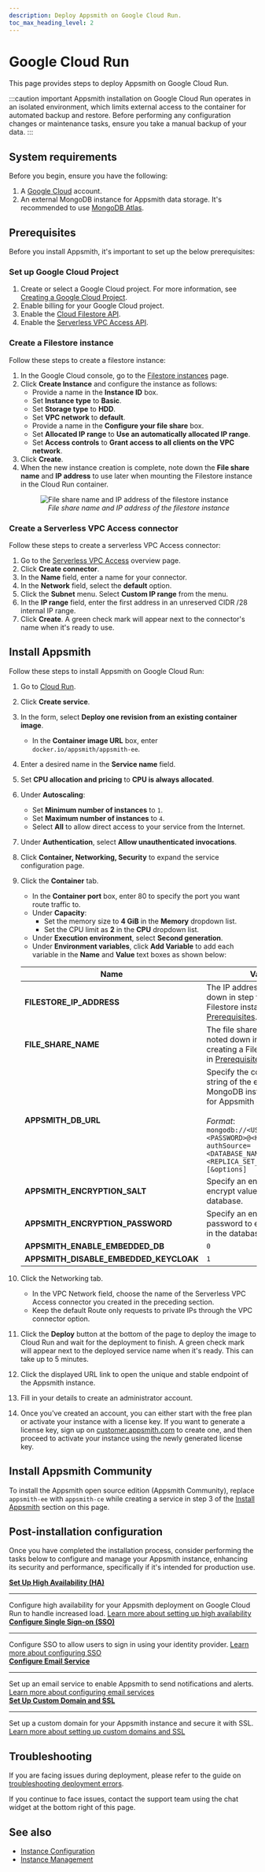 ```yaml
---
description: Deploy Appsmith on Google Cloud Run.
toc_max_heading_level: 2
---
```


# Google Cloud Run

This page provides steps to deploy Appsmith on Google Cloud Run.

:::caution important
Appsmith installation on Google Cloud Run operates in an isolated environment, which limits external access to the container for automated backup and restore. Before performing any configuration changes or maintenance tasks, ensure you take a manual backup of your data.
:::

## System requirements

Before you begin, ensure you have the following:

1. A [Google Cloud](https://console.cloud.google.com/) account.
2. An external MongoDB instance for Appsmith data storage. It's recommended to use [MongoDB Atlas](https://www.mongodb.com/atlas/database).

## Prerequisites

Before you install Appsmith, it's important to set up the below prerequisites:

### Set up Google Cloud Project

1. Create or select a Google Cloud project. For more information, see [Creating a Google Cloud Project](https://cloud.google.com/resource-manager/docs/creating-managing-projects).
2. Enable billing for your Google Cloud project.
3. Enable the [Cloud Filestore API](https://console.cloud.google.com/marketplace/product/google/file.googleapis.com).
4. Enable the [Serverless VPC Access API](https://console.cloud.google.com/marketplace/details/google/vpcaccess.googleapis.com).

### Create a Filestore instance

Follow these steps to create a filestore instance:

1. In the Google Cloud console, go to the [Filestore instances](https://console.cloud.google.com/filestore/instances) page.
2. Click **Create Instance** and configure the instance as follows:
   - Provide a name in the **Instance ID** box.
   - Set **Instance type** to **Basic**.
   - Set **Storage type** to **HDD**.
   - Set **VPC network** to **default**.
   - Provide a name in the **Configure your file share** box.
   - Set **Allocated IP range** to **Use an automatically allocated IP range**.
   - Set **Access controls** to **Grant access to all clients on the VPC network**.
3. Click **Create**.
4. When the new instance creation is complete, note down the **File share name** and **IP address** to use later when mounting the Filestore instance in the Cloud Run container.
   <figure>
     <img
       src="/img/file-share-name-and-ip-address.png"
       style={{ width: "100%", height: "auto" }}
       alt="File share name and IP address of the filestore instance"
     />
     <figcaption align="center">
       <i>File share name and IP address of the filestore instance</i>
     </figcaption>
   </figure>

### Create a Serverless VPC Access connector

Follow these steps to create a serverless VPC Access connector:

1. Go to the [Serverless VPC Access](https://console.cloud.google.com/networking/connectors) overview page.
2. Click **Create connector**.
3. In the **Name** field, enter a name for your connector.
4. In the **Network** field, select the **default** option.
5. Click the **Subnet** menu. Select **Custom IP range** from the menu.
6. In the **IP range** field, enter the first address in an unreserved CIDR /28 internal IP range.
7. Click **Create**. A green check mark will appear next to the connector's name when it's ready to use.

## Install Appsmith

Follow these steps to install Appsmith on Google Cloud Run:

1. Go to [Cloud Run](https://console.cloud.google.com/run).

2. Click **Create service**.

3. In the form, select **Deploy one revision from an existing container image**.

   - In the **Container image URL** box, enter `docker.io/appsmith/appsmith-ee`.

4. Enter a desired name in the **Service name** field.

5. Set **CPU allocation and pricing** to **CPU is always allocated**.

6. Under **Autoscaling**:

   - Set **Minimum number of instances** to `1`.
   - Set **Maximum number of instances** to `4`.
   - Select **All** to allow direct access to your service from the Internet.

7. Under **Authentication**, select **Allow unauthenticated invocations**.

8. Click **Container, Networking, Security** to expand the service configuration page.

9. Click the **Container** tab.

   - In the **Container port** box, enter 80 to specify the port you want route traffic to.
   - Under **Capacity**:
     - Set the memory size to **4 GiB** in the **Memory** dropdown list.
     - Set the CPU limit as **2** in the **CPU** dropdown list.
   - Under **Execution environment**, select **Second generation**.
   - Under **Environment variables**, click **Add Variable** to add each variable in the **Name** and **Value** text boxes as shown below: <br/>

   | Name                                   | Value                                                                                                                                                                                                                                                 |
   | -------------------------------------- | ----------------------------------------------------------------------------------------------------------------------------------------------------------------------------------------------------------------------------------------------------- |
   | **FILESTORE_IP_ADDRESS**               | The IP address you noted down in step for creating a Filestore instance in [Prerequisites](#prerequisites).                                                                                                                                           |
   | **FILE_SHARE_NAME**                    | The file share name you noted down in step for creating a Filestore instance in [Prerequisites](#prerequisites).                                                                                                                                      |
   | **APPSMITH_DB_URL**               | Specify the connection string of the external MongoDB instance required for Appsmith data storage. <br/><br/> <i>Format</i>: <br/>`mongodb://<USERNAME>:<PASSWORD>@<HOST>:<PORT>/?authSource=<DATABASE_NAME>&replicaSet=<REPLICA_SET_NAME>[&options]` |
   | **APPSMITH_ENCRYPTION_SALT**           | Specify an encryption salt to encrypt values in the database.                                                                                                                                                                                         |
   | **APPSMITH_ENCRYPTION_PASSWORD**       | Specify an encryption password to encrypt values in the database.                                                                                                                                                                                     |
   | **APPSMITH_ENABLE_EMBEDDED_DB**        | `0`                                                                                                                                                                                                                                                   |
   | **APPSMITH_DISABLE_EMBEDDED_KEYCLOAK** | `1`                                                                                                                                                                                                                                                   |

10. Click the Networking tab.
    - In the VPC Network field, choose the name of the Serverless VPC Access connector you created in the preceding section.
    - Keep the default Route only requests to private IPs through the VPC connector option.
11. Click the **Deploy** button at the bottom of the page to deploy the image to Cloud Run and wait for the deployment to finish. A green check mark will appear next to the deployed service name when it's ready. This can take up to 5 minutes.
12. Click the displayed URL link to open the unique and stable endpoint of the Appsmith instance.
13. Fill in your details to create an administrator account.
14. Once you've created an account, you can either start with the free plan or activate your instance with a license key. If you want to generate a license key, sign up on [customer.appsmith.com](https://customer.appsmith.com) to create one, and then proceed to activate your instance using the newly generated license key.

## Install Appsmith Community

To install the Appsmith open source edition (Appsmith Community), replace `appsmith-ee` with `appsmith-ce` while creating a service in step 3 of the [Install Appsmith](#install-appsmith) section on this page.

## Post-installation configuration

Once you have completed the installation process, consider performing the tasks below to configure and manage your Appsmith instance, enhancing its security and performance, specifically if it's intended for production use.

<div className="containerGridSampleApp">
  <div className="containerColumnSampleApp columnGrid column-one">
    <div className="containerCol">
      <a href="/getting-started/setup/installation-guides/aws-ecs/set-up-high-availability">
        <strong>Set Up High Availability (HA)</strong>
      </a>
    </div>
    <hr className="gradient-hr" />
    <div className="containerDescription">
      Configure high availability for your Appsmith deployment on Google Cloud Run to handle increased load. <a href="/getting-started/setup/installation-guides/google-cloud-run/manage-traffic">Learn more about setting up high availability</a>
    </div>
  </div>

  <div className="containerColumnSampleApp columnGrid column-two">
    <div className="containerCol">
      <a href="/getting-started/setup/instance-configuration/authentication">
        <strong>Configure Single Sign-on (SSO)</strong>
      </a>
    </div>
    <hr className="gradient-hr" />
    <div className="containerDescription">
      Configure SSO to allow users to sign in using your identity provider.
      <a href="/getting-started/setup/instance-configuration/authentication">Learn more about configuring SSO</a>
    </div>
  </div>
</div>

<div className="containerGridSampleApp">
  <div className="containerColumnSampleApp columnGrid column-one">
    <div className="containerCol">
      <a href="/getting-started/setup/instance-configuration/email">
        <strong>Configure Email Service</strong>
      </a>
    </div>
    <hr className="gradient-hr" />
    <div className="containerDescription">
      Set up an email service to enable Appsmith to send notifications and alerts.
      <a href="/getting-started/setup/instance-configuration/email">Learn more about configuring email services</a>
    </div>
  </div>

  <div className="containerColumnSampleApp columnGrid column-two">
    <div className="containerCol">
      <a href="/getting-started/setup/instance-configuration/custom-domain">
        <strong>Set Up Custom Domain and SSL</strong>
      </a>
    </div>
    <hr className="gradient-hr" />
    <div className="containerDescription">
      Set up a custom domain for your Appsmith instance and secure it with SSL. 
      <a href="/getting-started/setup/instance-configuration/custom-domain">Learn more about setting up custom domains and SSL</a>
    </div>
  </div>
</div>


## Troubleshooting

If you are facing issues during deployment, please refer to the guide on [troubleshooting deployment errors](/help-and-support/troubleshooting-guide/deployment-errors).

If you continue to face issues, contact the support team using the chat widget at the bottom right of this page.

## See also

- [Instance Configuration](/getting-started/setup/instance-configuration/)
- [Instance Management](/getting-started/setup/instance-management/)
